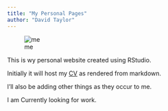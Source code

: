 ```yaml
---
title: "My Personal Pages"
author: "David Taylor"
---
```


![me](images/dbt.jpg)

This is wy personal website created using RStudio.

Initially it will host my [CV](CV.html) as rendered from markdown.

I'll also be adding other things as they occur to me.

I am Currently looking for work.